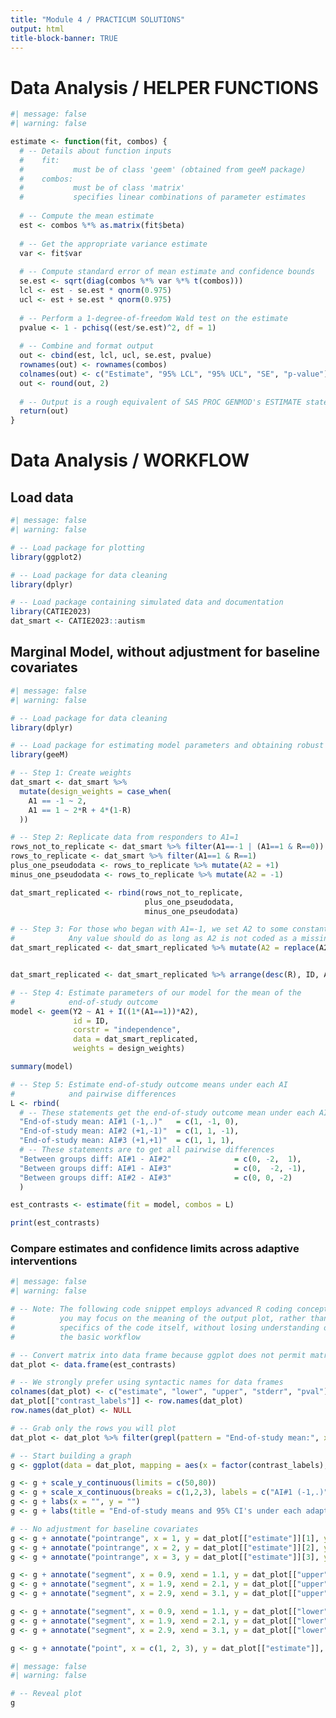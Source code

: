 ```yaml
---
title: "Module 4 / PRACTICUM SOLUTIONS"
output: html
title-block-banner: TRUE
---
```


# Data Analysis / HELPER FUNCTIONS

```r
#| message: false
#| warning: false

estimate <- function(fit, combos) {
  # -- Details about function inputs
  #    fit:
  #           must be of class 'geem' (obtained from geeM package)
  #    combos: 
  #           must be of class 'matrix'
  #           specifies linear combinations of parameter estimates
  
  # -- Compute the mean estimate
  est <- combos %*% as.matrix(fit$beta)
  
  # -- Get the appropriate variance estimate
  var <- fit$var
  
  # -- Compute standard error of mean estimate and confidence bounds
  se.est <- sqrt(diag(combos %*% var %*% t(combos)))
  lcl <- est - se.est * qnorm(0.975)
  ucl <- est + se.est * qnorm(0.975)
  
  # -- Perform a 1-degree-of-freedom Wald test on the estimate
  pvalue <- 1 - pchisq((est/se.est)^2, df = 1)
  
  # -- Combine and format output
  out <- cbind(est, lcl, ucl, se.est, pvalue)
  rownames(out) <- rownames(combos)
  colnames(out) <- c("Estimate", "95% LCL", "95% UCL", "SE", "p-value")
  out <- round(out, 2)
  
  # -- Output is a rough equivalent of SAS PROC GENMOD's ESTIMATE statement
  return(out)
}
```

# Data Analysis / WORKFLOW

## Load data

```r
#| message: false
#| warning: false

# -- Load package for plotting
library(ggplot2)

# -- Load package for data cleaning
library(dplyr)

# -- Load package containing simulated data and documentation
library(CATIE2023)
dat_smart <- CATIE2023::autism
```

## Marginal Model, without adjustment for baseline covariates

```r
#| message: false
#| warning: false

# -- Load package for data cleaning
library(dplyr)

# -- Load package for estimating model parameters and obtaining robust SE's
library(geeM)

# -- Step 1: Create weights
dat_smart <- dat_smart %>% 
  mutate(design_weights = case_when(
    A1 == -1 ~ 2,
    A1 == 1 ~ 2*R + 4*(1-R)
  ))

# -- Step 2: Replicate data from responders to A1=1
rows_not_to_replicate <- dat_smart %>% filter(A1==-1 | (A1==1 & R==0))
rows_to_replicate <- dat_smart %>% filter(A1==1 & R==1)
plus_one_pseudodata <- rows_to_replicate %>% mutate(A2 = +1)
minus_one_pseudodata <- rows_to_replicate %>% mutate(A2 = -1)

dat_smart_replicated <- rbind(rows_not_to_replicate,
                              plus_one_pseudodata,
                              minus_one_pseudodata)

# -- Step 3: For those who began with A1=-1, we set A2 to some constant, say 0
#            Any value should do as long as A2 is not coded as a missing value
dat_smart_replicated <- dat_smart_replicated %>% mutate(A2 = replace(A2, A1==-1, 0))


dat_smart_replicated <- dat_smart_replicated %>% arrange(desc(R), ID, A1, A2)

# -- Step 4: Estimate parameters of our model for the mean of the 
#            end-of-study outcome
model <- geem(Y2 ~ A1 + I((1*(A1==1))*A2), 
              id = ID, 
              corstr = "independence",
              data = dat_smart_replicated, 
              weights = design_weights)

summary(model)

# -- Step 5: Estimate end-of-study outcome means under each AI 
#            and pairwise differences
L <- rbind(
  # -- These statements get the end-of-study outcome mean under each AI
  "End-of-study mean: AI#1 (-1,.)"   = c(1, -1, 0),
  "End-of-study mean: AI#2 (+1,-1)"  = c(1, 1, -1),
  "End-of-study mean: AI#3 (+1,+1)"  = c(1, 1, 1),
  # -- These statements are to get all pairwise differences
  "Between groups diff: AI#1 - AI#2"              = c(0, -2,  1),
  "Between groups diff: AI#1 - AI#3"              = c(0,  -2, -1),
  "Between groups diff: AI#2 - AI#3"              = c(0, 0, -2)
  )

est_contrasts <- estimate(fit = model, combos = L)

print(est_contrasts)
```

### Compare estimates and confidence limits across adaptive interventions

```r
#| message: false
#| warning: false

# -- Note: The following code snippet employs advanced R coding concepts;
#          you may focus on the meaning of the output plot, rather than the 
#          specifics of the code itself, without losing understanding of
#          the basic workflow

# -- Convert matrix into data frame because ggplot does not permit matrix inputs
dat_plot <- data.frame(est_contrasts)

# -- We strongly prefer using syntactic names for data frames
colnames(dat_plot) <- c("estimate", "lower", "upper", "stderr", "pval")
dat_plot[["contrast_labels"]] <- row.names(dat_plot)
row.names(dat_plot) <- NULL

# -- Grab only the rows you will plot
dat_plot <- dat_plot %>% filter(grepl(pattern = "End-of-study mean:", x = contrast_labels, fixed = TRUE))

# -- Start building a graph
g <- ggplot(data = dat_plot, mapping = aes(x = factor(contrast_labels), y = estimate))

g <- g + scale_y_continuous(limits = c(50,80))
g <- g + scale_x_continuous(breaks = c(1,2,3), labels = c("AI#1 (-1,.)", "AI#2 (+1,-1)", "AI#3 (+1,+1)"))
g <- g + labs(x = "", y = "")
g <- g + labs(title = "End-of-study means and 95% CI's under each adaptive intervention")

# -- No adjustment for baseline covariates
g <- g + annotate("pointrange", x = 1, y = dat_plot[["estimate"]][1], ymin = dat_plot[["lower"]][1], ymax = dat_plot[["upper"]][1], colour = "aquamarine3", linewidth = 2, linetype = 1)
g <- g + annotate("pointrange", x = 2, y = dat_plot[["estimate"]][2], ymin = dat_plot[["lower"]][2], ymax = dat_plot[["upper"]][2], colour = "coral", linewidth = 2, linetype = 1)
g <- g + annotate("pointrange", x = 3, y = dat_plot[["estimate"]][3], ymin = dat_plot[["lower"]][3], ymax = dat_plot[["upper"]][3], colour = "gold", linewidth = 2, linetype = 1)

g <- g + annotate("segment", x = 0.9, xend = 1.1, y = dat_plot[["upper"]][1], yend = dat_plot[["upper"]][1], colour = "aquamarine3", linewidth = 2, linetype = 1)
g <- g + annotate("segment", x = 1.9, xend = 2.1, y = dat_plot[["upper"]][2], yend = dat_plot[["upper"]][2], colour = "coral", linewidth = 2, linetype = 1)
g <- g + annotate("segment", x = 2.9, xend = 3.1, y = dat_plot[["upper"]][3], yend = dat_plot[["upper"]][3], colour = "gold", linewidth = 2, linetype = 1)

g <- g + annotate("segment", x = 0.9, xend = 1.1, y = dat_plot[["lower"]][1], yend = dat_plot[["lower"]][1], colour = "aquamarine3", linewidth = 2, linetype = 1)
g <- g + annotate("segment", x = 1.9, xend = 2.1, y = dat_plot[["lower"]][2], yend = dat_plot[["lower"]][2], colour = "coral", linewidth = 2, linetype = 1)
g <- g + annotate("segment", x = 2.9, xend = 3.1, y = dat_plot[["lower"]][3], yend = dat_plot[["lower"]][3], colour = "gold", linewidth = 2, linetype = 1)

g <- g + annotate("point", x = c(1, 2, 3), y = dat_plot[["estimate"]], size = 8, colour = c("aquamarine3","coral","gold"))
```

```r
#| message: false
#| warning: false

# -- Reveal plot
g
```
